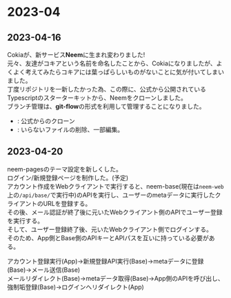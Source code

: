 
# 2023-04

## 2023-04-16
Cokiaが、新サービス**Neem**に生まれ変わりました!  
元々、友達がコキアという名前を命名したことから、Cokiaになりましたが、よくよく考えてみたらコキアには葉っぱらしいものがないことに気が付いてしまいました。  
丁度リポジトリを一新したかった為、この際に、公式から公開されているTypescriptのスターターキットから、Neemをクローンしました。  
ブランチ管理は、**git-flow**の形式を利用して管理することになりました。
 - <CommitLink id="48f0a49" platform="web" />: 公式からのクローン
 - <CommitLink id="fcb470e" platform="web" />: いらないファイルの削除、一部編集。

## 2023-04-20
neem-pagesのテーマ設定を新しくした。  
ログイン/新規登録ページを制作した。(予定)  
アカウント作成をWebクライアントで実行すると、neem-base(現在は`neem-web`上の`/api/base/`で実行中)のAPIを実行し、ユーザーのmetaデータに実行したクライアントのURLを登録する。  
その後、メール認証が終了後に元いたWebクライアント側のAPIでユーザー登録を実行する。  
そして、ユーザー登録終了後、元いたWebクライアント側でログインする。  
そのため、App側とBase側のAPIキーとAPIパスを互いに持っている必要がある。

アカウント登録実行(App)→新規登録API実行(Base)→metaデータに登録(Base)→メール送信(Base)  
メールリダイレクト(Base)→metaデータ取得(Base)→App側のAPIを呼び出し、強制垢登録(Base)→ログインへリダイレクト(App)
